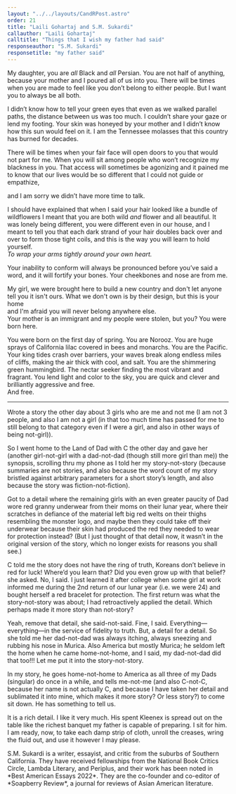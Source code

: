 ```yaml
---
layout: "../../layouts/CandRPost.astro"
order: 21
title: "Laili Gohartaj and S.M. Sukardi"
callauthor: "Laili Gohartaj"
calltitle: "Things that I wish my father had said"
responseauthor: "S.M. Sukardi"
responsetitle: "my father said"
---
```



<CandRItem id="call" title={frontmatter.calltitle} author={frontmatter.callauthor}>

My daughter, you are *all* Black and *all* Persian. You are not half of anything, because your mother and I poured all of us into you. There will be times when you are made to feel like you don’t belong to either people. But I want you to always be all both. 

I didn’t know how to tell your green eyes that even as we walked parallel paths, the distance between us was too much. I couldn’t share your gaze or lend my footing. Your skin was honeyed by your mother and I didn’t know how this sun would feel on it. I am the Tennessee molasses that this country has burned for decades. 

There will be times when your fair face will open doors to you that would not part for me. When you will sit among people who won’t recognize my blackness in you. That access will sometimes be agonizing and it pained me to know that our lives would be so different that I could not guide or empathize, 

and I am sorry we didn’t have more time to talk. 

I should have explained that when I said your hair looked like a bundle of wildflowers I meant that you are both wild *and* flower and all beautiful. It was lonely being different, you were different even in our house, and I meant to tell you that each dark strand of your hair doubles back over and over to form those tight coils, and this is the way you will learn to hold yourself. 
<br />*To wrap your arms tightly around your own heart.*

Your inability to conform will always be pronounced before you’ve said a word, and it will fortify your bones. Your cheekbones and nose are from me. 

My girl, we were brought here to build a new country and don't let anyone tell you it isn't ours. What we don't own is by their design, but this is your home 
<br />and I'm afraid you will never belong anywhere else. 
<br />Your mother is an immigrant and my people were stolen, but you? You were born here.

You were born on the first day of spring. You are Norooz. You are huge sprays of California lilac covered in bees and monarchs. You are the Pacific. Your king tides crash over barriers, your waves break along endless miles of cliffs, making the air thick with cool, and salt. You are the shimmering green hummingbird. The nectar seeker finding the most vibrant and fragrant. You lend light and color to the sky, you are quick and clever and brilliantly aggressive and free.
<br/>And free.   

</CandRItem>

---

<CandRItem id="response" title={frontmatter.responsetitle} author={frontmatter.responseauthor}>


Wrote a story the other day about 3 girls who are me and not me (I am not 3 people, and also I am not a girl (in that too much time has passed for me to still belong to that category even if I were a girl, and also in other ways of being not-girl)).

So I went home to the Land of Dad with C the other day and gave her (another girl-not-girl with a dad-not-dad (though still more girl than me)) the synopsis, scrolling thru my phone as I told her my story-not-story (because summaries are not stories, and also because the word count of my story bristled against arbitrary parameters for a short story’s length, and also because the story was fiction-not-fiction).

Got to a detail where the remaining girls with an even greater paucity of Dad wore red granny underwear from their moms on their lunar year, where their scratches in defiance of the material left big red welts on their thighs resembling the monster logo, and maybe then they could take off their underwear because their skin had produced the red they needed to wear for protection instead? (But I just thought of that detail now, it wasn’t in the original version of the story, which no longer exists for reasons you shall see.) 

C told me the story does not have the ring of truth, Koreans don’t believe in red for luck! Where’d you learn that? Did you even grow up with that belief? she asked. No, I said. I just learned it after college when some girl at work informed me during the 2nd return of our lunar year (i.e. we were 24) and bought herself a red bracelet for protection. The first return was what the story-not-story was about; I had retroactively applied the detail. Which perhaps made it more story than not-story?

Yeah, remove that detail, she said-not-said. Fine, I said. Everything—everything—in the service of fidelity to truth. But, a detail for a detail. So she told me her dad-not-dad was always itching, always sneezing and rubbing his nose in Murica. Also America but mostly Murica; he seldom left the home when he came home-not-home, and I said, my dad-not-dad did that too!!! Let me put it into the story-not-story.

In my story, he goes home-not-home to America as all three of my Dads (singular) do once in a while, and tells me-not-me (and also C-not-C, because her name is not actually C, and because I have taken her detail and sublimated it into mine, which makes it more story? Or less story?) to come sit down. He has something to tell us. 

It is a rich detail. I like it very much. His spent Kleenex is spread out on the table like the richest banquet my father is capable of preparing. I sit for him. I am ready, now, to take each damp strip of cloth, unroll the creases, wring the fluid out, and use it however I may please.


</CandRItem>

<CandRBio>
<span class="darkText">S.M. Sukardi</span> is a writer, essayist, and critic from the suburbs of Southern California. They have received fellowships from the National Book Critics Circle, Lambda Literary, and Periplus, and their work has been noted in *Best American Essays 2022*. They are the co-founder and co-editor of *Soapberry Review*, a journal for reviews of Asian American literature.
</CandRBio>